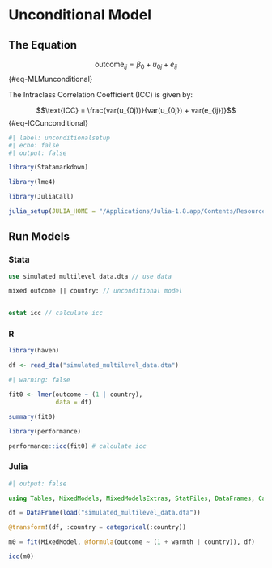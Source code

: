 # Unconditional Model

## The Equation

$$\text{outcome}_{ij}= \beta_0 + u_{0j} + e_{ij}$$ {#eq-MLMunconditional}


The Intraclass Correlation Coefficient (ICC) is given by:

$$\text{ICC} = \frac{var(u_{0j})}{var(u_{0j}) + var(e_{ij})}$$ {#eq-ICCunconditional}

```r
#| label: unconditionalsetup
#| echo: false
#| output: false

library(Statamarkdown)

library(lme4) 

library(JuliaCall)

julia_setup(JULIA_HOME = "/Applications/Julia-1.8.app/Contents/Resources/julia/bin")

```

## Run Models

::: {.panel-tabset group="language"}

### Stata

```stata

use simulated_multilevel_data.dta // use data

```

```stata

mixed outcome || country: // unconditional model
  
```

```stata
  
estat icc // calculate icc

```

### R

```r

library(haven)

df <- read_dta("simulated_multilevel_data.dta")

```

```r
#| warning: false

fit0 <- lmer(outcome ~ (1 | country),
             data = df)

summary(fit0)

```

```r

library(performance)

performance::icc(fit0) # calculate icc

```

### Julia

```julia
#| output: false

using Tables, MixedModels, MixedModelsExtras, StatFiles, DataFrames, CategoricalArrays, DataFramesMeta

df = DataFrame(load("simulated_multilevel_data.dta"))

```

```julia

@transform!(df, :country = categorical(:country))

```

```julia

m0 = fit(MixedModel, @formula(outcome ~ (1 + warmth | country)), df)

```

```julia

icc(m0)

```



:::
